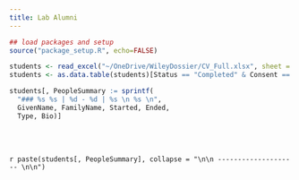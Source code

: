 ---
title: Lab Alumni
---

```{r load_packages, message=FALSE, warning=FALSE, include=FALSE} 

## load packages and setup
source("package_setup.R", echo=FALSE)

students <- read_excel("~/OneDrive/WileyDossier/CV_Full.xlsx", sheet = "Students")
students <- as.data.table(students)[Status == "Completed" & Consent == 1][order(FamilyName)]

students[, PeopleSummary := sprintf(
  "### %s %s | %d - %d | %s \n %s \n",
  GivenName, FamilyName, Started, Ended,
  Type, Bio)]


```

<br></br>

`r paste(students[, PeopleSummary], collapse = "\n\n -------------------- \n\n")`


